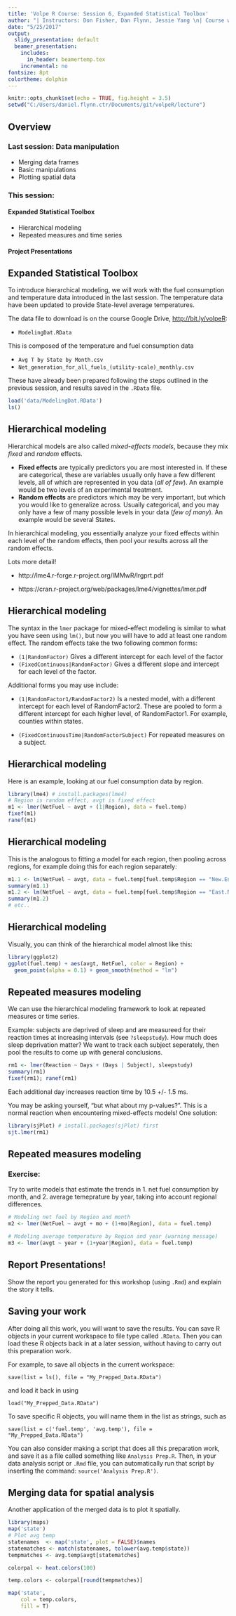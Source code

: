 ```yaml
---
title: 'Volpe R Course: Session 6, Expanded Statistical Toolbox'
author: "| Instructors: Don Fisher, Dan Flynn, Jessie Yang \n| Course webpage: http://bit.ly/volpeR\n"
date: "5/25/2017"
output:
  slidy_presentation: default
  beamer_presentation:
    includes:
      in_header: beamertemp.tex
    incremental: no
fontsize: 8pt
colortheme: dolphin
---
```


```r
knitr::opts_chunk$set(echo = TRUE, fig.height = 3.5)
setwd("C:/Users/daniel.flynn.ctr/Documents/git/volpeR/lecture")
```

## Overview 

### Last session: Data manipulation

- Merging data frames
- Basic manipulations
- Plotting spatial data

### This session:

#### Expanded Statistical Toolbox

- Hierarchical modeling
- Repeated measures and time series

#### Project Presentations

## Expanded Statistical Toolbox

To introduce hierarchical modeling, we will work with the fuel consumption and temperature data introduced in the last session. The temperature data have been updated to provide State-level average temperatures.

The data file to download is on the course Google Drive, <http://bit.ly/volpeR>:

- `ModelingDat.RData`

This is composed of the temperature and fuel consumption data

- `Avg T by State by Month.csv`
- `Net_generation_for_all_fuels_(utility-scale)_monthly.csv`

These have already been prepared following the steps outlined in the previous session, and results saved in the `.RData` file.

```r
load('data/ModelingDat.RData')
ls()
```


## Hierarchical modeling

Hierarchical models are also called *mixed-effects models*, because they mix *fixed* and *random* effects.

- **Fixed effects** are typically predictors you are most interested in. If these are categorical, these are variables usually only have a few different levels, all of which are represented in you data (*all of few*). An example would be two levels of an experimental treatment.
- **Random effects** are predictors which may be very important, but which you would like to generalize across. Usually categorical, and you may only have a few of many possible levels in your data (*few of many*). An example would be several States.

In hierarchical modeling, you essentially analyze your fixed effects within each level of the random effects, then pool your results across all the random effects.

Lots more detail!

- http://lme4.r-forge.r-project.org/lMMwR/lrgprt.pdf

- https://cran.r-project.org/web/packages/lme4/vignettes/lmer.pdf

## Hierarchical modeling

The syntax in the `lmer` package for mixed-effect modeling is similar to what you have seen using `lm()`, but now you will have to add at least one random effect. The random effects take the two following common forms:

- `(1|RandomFactor)` Gives a different intercept for each level of the factor
- `(FixedContinuous|RandomFactor)` Gives a different slope and intercept for each level of the factor.

Additional forms you may use include:

- `(1|RandomFactor1/RandomFactor2)` Is a nested model, with a different intercept for each level of RandomFactor2. These are pooled to form a different intercept for each higher level, of RandomFactor1. For example, counties within states. 

- `(FixedContinuousTime|RandomFactorSubject)` For repeated measures on a subject.

## Hierarchical modeling

Here is an example, looking at our fuel consumption data by region.
```r
library(lme4) # install.packages(lme4) 
# Region is random effect, avgt is fixed effect
m1 <- lmer(NetFuel ~ avgt + (1|Region), data = fuel.temp)
fixef(m1)
ranef(m1)
```

## Hierarchical modeling

This is the analogous to fitting a model for each region, then pooling across regions, for example doing this for each region separately:
```r
m1.1 <- lm(NetFuel ~ avgt, data = fuel.temp[fuel.temp$Region == "New.England",])
summary(m1.1)
m1.2 <- lm(NetFuel ~ avgt, data = fuel.temp[fuel.temp$Region == "East.North.Central",])
summary(m1.2)
# etc..
```

## Hierarchical modeling

Visually, you can think of the hierarchical model almost like this:

```r
library(ggplot2)
ggplot(fuel.temp) + aes(avgt, NetFuel, color = Region) +
  geom_point(alpha = 0.1) + geom_smooth(method = "lm")
```

## Repeated measures modeling

We can use the hierarchical modeling framework to look at repeated measures or time series. 

Example: subjects are deprived of sleep and are measureed for their reaction times at increasing intervals  (see `?sleepstudy`). How much does sleep deprivation matter?
We want to track each subject seperately, then pool the results to come up with general conclusions.
```r
rm1 <- lmer(Reaction ~ Days + (Days | Subject), sleepstudy)
summary(rm1)
fixef(rm1); ranef(rm1)
```
Each additional day increases reaction time by 10.5  +/- 1.5 ms. 

You may be asking yourself, "but what about my p-values?". This is a normal reaction when encountering mixed-effects models! One solution:

```r
library(sjPlot) # install.packages(sjPlot) first
sjt.lmer(rm1)
```

## Repeated measures modeling

### Exercise: 
Try to write models that estimate the trends in 1. net fuel consumption by month, and 2. average temeprature by year, taking into account regional differences.

```r
# Modeling net fuel by Region and month
m2 <- lmer(NetFuel ~ avgt + mo + (1+mo|Region), data = fuel.temp) 

# Modeling average temperature by Region and year (warning message)
m3 <- lmer(avgt ~ year + (1+year|Region), data = fuel.temp)

```



## Report Presentations!

Show the report you generated for this workshop (using `.Rmd`) and explain the story it tells. 



## Saving your work

After doing all this work, you will want to save the results. You can save R objects in your current workspace to file type called `.RData`. Then you can load these R objects back in at a later session, without having to carry out this preparation work.

For example, to save all objects in the current workspace:

`save(list = ls(), file = "My_Prepped_Data.RData")`

and load it back in using

`load("My_Prepped_Data.RData")`

To save specific R objects, you will name them in the list as strings, such as

`save(list = c('fuel.temp', 'avg.temp'), file = "My_Prepped_Data.RData")`

You can also consider making a script that does all this preparation work, and save it as a file called something like `Analysis Prep.R`. Then, in your data analysis script or `.Rmd` file, you can automatically run that script by inserting the command:
`source('Analysis Prep.R')`.

## Merging data for spatial analysis

Another application of the merged data is to plot it spatially. 

```r
library(maps)
map('state') 
# Plot avg temp 
statenames  <- map('state', plot = FALSE)$names
statematches <- match(statenames, tolower(avg.temp$state))
tempmatches <- avg.temp$avgt[statematches]

colorpal <- heat.colors(100)

temp.colors <- colorpal[round(tempmatches)]

map('state', 
    col = temp.colors,
    fill = T)
```

